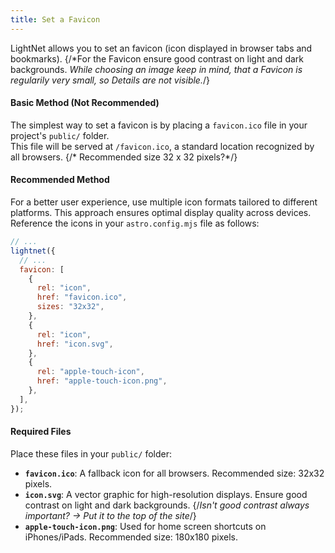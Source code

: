 ```yaml
---
title: Set a Favicon
---
```


LightNet allows you to set an favicon (icon displayed in browser tabs and bookmarks). 
{/*For the Favicon ensure good contrast on light and dark backgrounds.
 *While choosing an image keep in mind, that a Favicon is regularily very small, so Details are not visible.*/}

#### Basic Method (Not Recommended)

The simplest way to set a favicon is by placing a `favicon.ico` file in your project's `public/` folder.  
This file will be served at `/favicon.ico`, a standard location recognized by all browsers. {/* Recommended size 32 x 32 pixels?*/}

#### Recommended Method

For a better user experience, use multiple icon formats tailored to different platforms. 
This approach ensures optimal display quality across devices. Reference the icons in your `astro.config.mjs` file as follows:

```js title="astro.config.mjs" ins={4-18}
// ...
lightnet({
  // ...
  favicon: [
    {
      rel: "icon",
      href: "favicon.ico",
      sizes: "32x32",
    },
    {
      rel: "icon",
      href: "icon.svg",
    },
    {
      rel: "apple-touch-icon",
      href: "apple-touch-icon.png",
    },
  ],
});
```

#### Required Files

Place these files in your `public/` folder:

- **`favicon.ico`**: A fallback icon for all browsers. Recommended size: 32x32 pixels.
- **`icon.svg`**: A vector graphic for high-resolution displays. Ensure good contrast on light and dark backgrounds. 
{/*Isn't good contrast always important? -> Put it to the top of the site*/}
- **`apple-touch-icon.png`**: Used for home screen shortcuts on iPhones/iPads. Recommended size: 180x180 pixels.


